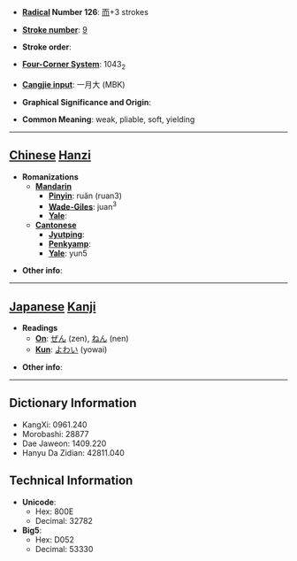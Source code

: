 * '''[[Wiktionary:Chinese radical index| Radical]] Number 126''': [[Wiktionary:Chinese radical index 而|而]]+3 strokes

* '''[[Wiktionary:Chinese total strokes index|Stroke number]]''': [[Wiktionary:Chinese total strokes index 9|9]]

* '''Stroke order''': 

* '''[[Wiktionary:Chinese four corner index|Four-Corner System]]''': 1043<sub>2</sub>

* '''[[Wiktionary:Chinese Cangjie index|Cangjie input]]''': 一月大 (MBK)

* '''Graphical Significance and Origin''': 

* '''Common Meaning''': weak, pliable, soft, yielding

----

== [[Chinese]] [[Hanzi]] ==

* '''Romanizations'''
** '''[[Mandarin]]'''
*** '''[[Pinyin]]''': ruǎn (ruan3)
*** '''[[Wade-Giles]]''': juan<sup>3</sup>
*** '''[[Yale]]''': 
** '''[[Cantonese]]'''
*** '''[[Jyutping]]''':
*** '''[[Penkyamp]]''': 
*** '''[[Yale]]''': yun5

* '''Other info''': 

----

== [[Japanese]] [[Kanji]] ==

* '''Readings'''
** '''[[On]]''': [[ぜん]] (zen), [[ねん]] (nen)
** '''[[Kun]]''': [[よわい]] (yowai)

* '''Other info''':  

----

== Dictionary Information ==

* KangXi: 0961.240
* Morobashi: 28877
* Dae Jaweon: 1409.220
* Hanyu Da Zidian: 42811.040

== Technical Information ==

* '''Unicode''':
** Hex: 800E
** Decimal: 32782
* '''Big5''':
** Hex: D052
** Decimal: 53330